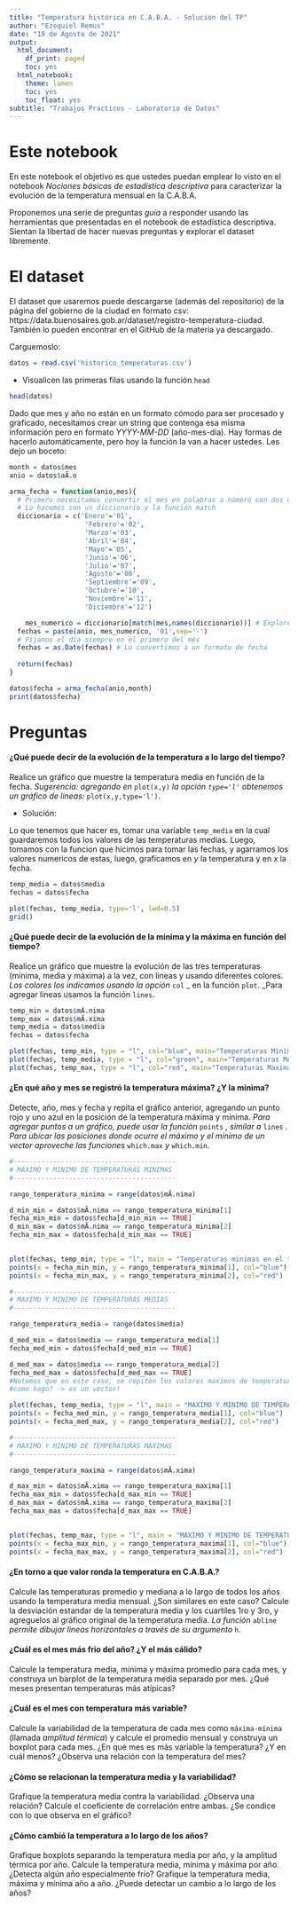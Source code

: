 ```yaml
---
title: "Temperatura histórica en C.A.B.A. - Solucion del TP"
author: "Ezequiel Remus"
date: "19 de Agosto de 2021"
output:
  html_document:
    df_print: paged
    toc: yes
  html_notebook:
    theme: lumen
    toc: yes
    toc_float: yes
subtitle: "Trabajos Practicos - Laboratorio de Datos"
---
```


# Este notebook

En este notebook el objetivo es que ustedes puedan emplear lo visto en el notebook _Nociones básicas de estadística descriptiva_ para caracterizar la evolución de la temperatura mensual en la C.A.B.A. 

Proponemos una serie de preguntas _guía_ a responder usando las herramientas que presentadas en el notebook de estadística descriptiva. Sientan la libertad de hacer nuevas preguntas y explorar el dataset libremente.

# El dataset

El dataset que usaremos puede descargarse (además del repositorio) de la página del gobierno de la ciudad en formato csv: https://data.buenosaires.gob.ar/dataset/registro-temperatura-ciudad. También lo pueden encontrar en el GitHub de la materia ya descargado.

Carguemoslo:

```r
datos = read.csv('historico_temperaturas.csv')
```

* Visualicen las primeras filas usando la función `head`

```r
head(datos)
```

Dado que mes y año no están en un formato cómodo para ser procesado y graficado, necesitamos crear un string que contenga esa misma información pero en formato _YYYY-MM-DD_ (año-mes-día). Hay formas de hacerlo automáticamente, pero hoy la función la van a hacer ustedes. Les dejo un boceto:

```r

month = datos$mes
anio = datos$aÃ.o

arma_fecha = function(anio,mes){
  # Primero necesitamos convertir el mes en palabras a número con dos dígitos. 
  # Lo hacemos con un diccionario y la función match
  diccionario = c('Enero'='01',
                   'Febrero'='02',
                   'Marzo'='03',
                   'Abril'='04',
                   'Mayo'='05',
                   'Junio'='06',
                   'Julio'='07',
                   'Agosto'='08',
                   'Septiembre'='09',
                   'Octubre'='10',
                   'Noviembre'='11',
                   'Diciembre'='12')

    mes_numerico = diccionario[match(mes,names(diccionario))] # Exploren esto un poco en la consola para ver qué hace exactamente.
  fechas = paste(anio, mes_numerico, '01',sep='-')
  # Fijamos el día siempre en el primero del més
  fechas = as.Date(fechas) # Lo convertimos a un formato de fecha
  
  return(fechas)
}

datos$fecha = arma_fecha(anio,month)
print(datos$fecha)
```

# Preguntas

#### ¿Qué puede decir de la evolución de la temperatura a lo largo del tiempo?

Realice un gráfico que muestre la temperatura media en función de la fecha. _Sugerencia: agregando en_ `plot(x,y)` _la opción `type='l'` obtenemos un gráfico de lineas:_ `plot(x,y,type='l')`.

* Solución: 

Lo que tenemos que hacer es, tomar una variable `temp_media` en la cual guardaremos todos los valores de las temperaturas medias. Luego, tomamos con la funcion que hicimos para tomar las fechas, y agarramos los valores numericos de estas, luego, graficamos en $y$ la temperatura y en $x$ la fecha.

```r
temp_media = datos$media
fechas = datos$fecha

plot(fechas, temp_media, type='l', lwd=0.5)
grid()


```




#### ¿Qué puede decir de la evolución de la mínima y la máxima en función del tiempo?

Realice un gráfico que muestre la evolución de las tres temperaturas (mínima, media y máxima) a la vez, con lineas y usando diferentes colores.
_Los colores los indicamos usando la opción_ `col` _ en la función `plot`. _Para agregar lineas usamos la función `lines`.

```r
temp_min = datos$mÃ.nima
temp_max = datos$mÃ.xima
temp_media = datos$media
fechas = datos$fecha  

plot(fechas, temp_min, type = "l", col="blue", main="Temperaturas Minimas")
plot(fechas, temp_media, type = "l", col="green", main="Temperaturas Medias")
plot(fechas, temp_max, type = "l", col="red", main="Temperaturas Maximas")

```

#### ¿En qué año y mes se registró la temperatura máxima? ¿Y la mínima?

Detecte, año, mes y fecha y repita el gráfico anterior, agregando un punto rojo y uno azul en la posición de la temperatura máxima y mínima.
_Para agregar puntos a un gráfico, puede usar la función_ `points` _, similar a_ `lines` _. Para ubicar las posiciones donde ocurre el máximo y el mínimo de un vector aproveche las funciones_ `which.max` _y_ `which.min`.

```r
#-----------------------------------------
# MAXIMO Y MINIMO DE TEMPERATURAS MINIMAS
#-----------------------------------------

rango_temperatura_minima = range(datos$mÃ.nima)

d_min_min = datos$mÃ.nima == rango_temperatura_minima[1]
fecha_min_min = datos$fecha[d_min_min == TRUE]
d_min_max = datos$mÃ.nima == rango_temperatura_minima[2]
fecha_min_max = datos$fecha[d_min_max == TRUE]

  
plot(fechas, temp_min, type = "l", main = "Temperaturas minimas en el tiempo")
points(x = fecha_min_min, y = rango_temperatura_minima[1], col="blue")
points(x = fecha_min_max, y = rango_temperatura_minima[2], col="red")

```
```r
#-----------------------------------------
# MAXIMO Y MINIMO DE TEMPERATURAS MEDIAS
#-----------------------------------------

rango_temperatura_media = range(datos$media)

d_med_min = datos$media == rango_temperatura_media[1]
fecha_med_min = datos$fecha[d_med_min == TRUE]

d_med_max = datos$media == rango_temperatura_media[2]
fecha_med_max = datos$fecha[d_med_max == TRUE]
#Notemos que en este caso, se repiten los valores maximos de temperatura en varias ocaciones
#como hago? -> es un vector!  

plot(fechas, temp_media, type = "l", main = "MAXIMO Y MINIMO DE TEMPERATURAS MEDIAS")
points(x = fecha_med_min, y = rango_temperatura_media[1], col="blue")
points(x = fecha_med_max, y = rango_temperatura_media[2], col="red")
```

```r
#-----------------------------------------
# MAXIMO Y MINIMO DE TEMPERATURAS MAXIMAS
#-----------------------------------------

rango_temperatura_maxima = range(datos$mÃ.xima)

d_max_min = datos$mÃ.xima == rango_temperatura_maxima[1]
fecha_max_min = datos$fecha[d_max_min == TRUE]
d_max_max = datos$mÃ.xima == rango_temperatura_maxima[2]
fecha_max_max = datos$fecha[d_max_max == TRUE]

  
plot(fechas, temp_max, type = "l", main = "MAXIMO Y MINIMO DE TEMPERATURAS MAXIMAS")
points(x = fecha_max_min, y = rango_temperatura_maxima[1], col="blue")
points(x = fecha_max_max, y = rango_temperatura_maxima[2], col="red")

```



#### ¿En torno a que valor ronda la temperatura en C.A.B.A.?

Calcule las temperaturas promedio y mediana a lo largo de todos los años usando la temperatura media mensual. ¿Son similares en este caso? Calcule la desviación estandar de la temperatura media y los cuartiles 1ro y 3ro, y agreguelos al gráfico original de la temperatura media. _La función_ `abline` _permite dibujar lineas horizontales a través de su argumento_ `h`.


#### ¿Cuál es el mes más frio del año? ¿Y el más cálido?

Calcule la temperatura media, mínima y máxima promedio para cada mes, y construya un barplot de la temperatura media separado por mes. ¿Qué meses presentan temperaturas más atípicas?

#### ¿Cuál es el mes con temperatura más variable?

Calcule la variabilidad de la temperatura de cada mes como `máxima-mínima` (llamada _amplitud térmica_) y calcule el promedio mensual y construya un boxplot para cada mes. ¿En qué mes es más variable la temperatura? ¿Y en cuál menos? ¿Observa una relación con la temperatura del mes?

#### ¿Cómo se relacionan la temperatura media y la variabilidad?

Grafique la temperatura media contra la variabilidad. ¿Observa una relación? Calcule el coeficiente de correlación entre ambas. ¿Se condice con lo que observa en el gráfico?

#### ¿Cómo cambió la temperatura a lo largo de los años?

Grafique boxplots separando la temperatura media por año, y la amplitud térmica por año. Calcule la temperatura media, mínima y máxima por año. ¿Detecta algún año especialmente frío? Grafique la temperatura media, máxima y mínima año a año. ¿Puede detectar un cambio a lo largo de los años?